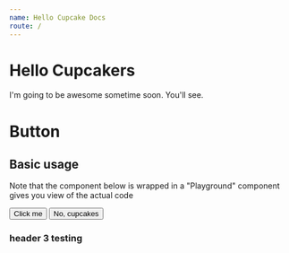 ```yaml
---
name: Hello Cupcake Docs
route: /
---
```


# Hello Cupcakers

I'm going to be awesome sometime soon. You'll see.


# Button

<Props of={Button} />

## Basic usage
Note that the component below is wrapped in a "Playground" component gives you view of the actual code 

<Playground>
    <Button type="submit">Click me</Button>
    <Button> No, cupcakes </Button>
</Playground>

### header 3 testing